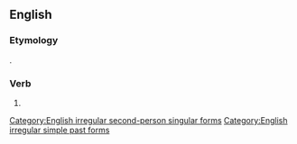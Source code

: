==English==

===Etymology===
{{suffix|en|wist|est|nocat=1}}.

===Verb===
{{head|en|verb form|cat2=second-person singular forms}}

# {{en-archaic second-person singular past of|wit}}

[[Category:English irregular second-person singular forms]]
[[Category:English irregular simple past forms]]